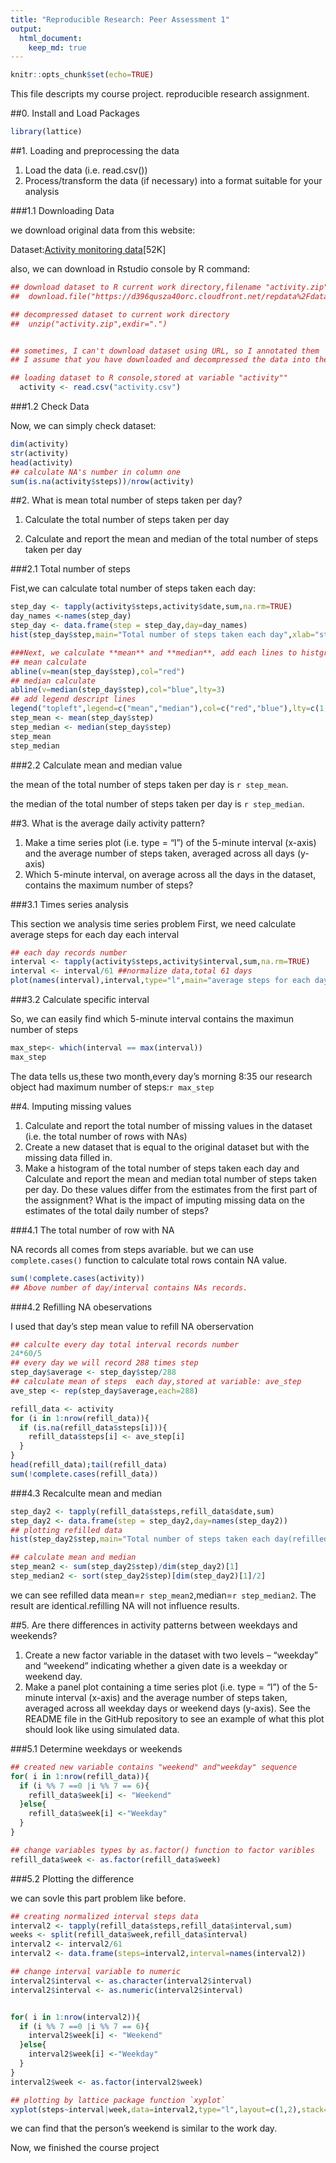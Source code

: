 ---
title: "Reproducible Research: Peer Assessment 1"
output: 
  html_document:
    keep_md: true
---


```{r setup, include=FALSE}
knitr::opts_chunk$set(echo=TRUE)
```

This file descripts my course project. reproducible research assignment.

##0. Install and Load Packages
```{r load,echo=TRUE}

library(lattice)

```

##1. Loading and preprocessing the data 

1. Load the data (i.e. read.csv())
2. Process/transform the data (if necessary) into a format suitable for your analysis

###1.1 Downloading Data

we download original data from this website: 

Dataset:[Activity monitoring data](https://d396qusza40orc.cloudfront.net/repdata%2Fdata%2Factivity.zip)[52K]

also, we can download in Rstudio console by R command:
```{r download,echo=TRUE}

## download dataset to R current work directory,filename "activity.zip"
##  download.file("https://d396qusza40orc.cloudfront.net/repdata%2Fdata%2Factivity.zip","./acticity.zip")

## decompressed dataset to current work directory
##  unzip("activity.zip",exdir=".")


## sometimes, I can't download dataset using URL, so I annotated them
## I assume that you have downloaded and decompressed the data into the current directory.

## loading dataset to R console,stored at variable "activity""
  activity <- read.csv("activity.csv")

```

###1.2 Check Data

Now, we can simply check dataset:
```{r check, echo=TRUE}
dim(activity)
str(activity)
head(activity)
## calculate NA's number in column one
sum(is.na(activity$steps))/nrow(activity)
```

##2. What is mean total number of steps taken per day?

1. Calculate the total number of steps taken per day

2. Calculate and report the mean and median of the total number of steps taken per day

###2.1 Total number of steps

Fist,we can calculate total number of steps taken each day:
```{r step/day,echo=TRUE}
step_day <- tapply(activity$steps,activity$date,sum,na.rm=TRUE)
day_names <-names(step_day)
step_day <- data.frame(step = step_day,day=day_names)
hist(step_day$step,main="Total number of steps taken each day",xlab="steps",ylab="Frequency",col="purple")

###Next, we calculate **mean** and **median**, add each lines to histgram.
## mean calculate
abline(v=mean(step_day$step),col="red")
## median calculate
abline(v=median(step_day$step),col="blue",lty=3)
## add legend descript lines
legend("topleft",legend=c("mean","median"),col=c("red","blue"),lty=c(1,3),bty="n",text.col = c("red","blue"),yjust=3)
step_mean <- mean(step_day$step)
step_median <- median(step_day$step)
step_mean
step_median

```

###2.2 Calculate mean and median value

the mean of the total number of steps taken per day is `r step_mean`.

the median of the total number of steps taken per day is `r step_median`.

##3. What is the average daily activity pattern?

1. Make a time series plot (i.e. type = "l") of the 5-minute interval (x-axis) and the average number of steps taken, averaged across all days (y-axis)
2. Which 5-minute interval, on average across all the days in the dataset, contains the maximum number of steps?

###3.1 Times series analysis

This section we analysis time series problem
First, we need calculate average steps for each day each interval
```{r ava_steps_each_day,echo=TRUE}

## each day records number
interval <- tapply(activity$steps,activity$interval,sum,na.rm=TRUE)
interval <- interval/61 ##normalize data,total 61 days
plot(names(interval),interval,type="l",main="average steps for each day/5 min",col="blue",lwd=2.0,xlab="One day time series/5 min",ylab="steps")

```

###3.2 Calculate specific interval

So, we can easily find which 5-minute interval contains the maximun number of steps
```{r max_step,echo=TRUE}

max_step<- which(interval == max(interval))
max_step

```
The data tells us,these two month,every day's morning 8:35 our research object had maximum number of steps:`r max_step` 

##4. Imputing missing values

1. Calculate and report the total number of missing values in the dataset (i.e. the total number of rows with NAs)
2. Create a new dataset that is equal to the original dataset but with the missing data filled in.
3. Make a histogram of the total number of steps taken each day and Calculate and report the mean and median total number of steps taken per day. Do these values differ from the estimates from the first part of the assignment? What is the impact of imputing missing data on the estimates of the total daily number of steps?

###4.1 The total number of row with NA

NA records all comes from steps avariable. but we can use `complete.cases()` function to calculate total rows contain NA value.

```{r NA_count,echo=TRUE}

sum(!complete.cases(activity))
## Above number of day/interval contains NAs records.

```

###4.2 Refilling NA obeservations

I used that day's step mean value to refill NA oberservation
```{r NA_refill, echo=TRUE}
## calculte every day total interval records number
24*60/5
## every day we will record 288 times step
step_day$average <- step_day$step/288
## calculate mean of steps  each day,stored at variable: ave_step
ave_step <- rep(step_day$average,each=288)

refill_data <- activity
for (i in 1:nrow(refill_data)){
  if (is.na(refill_data$steps[i])){
    refill_data$steps[i] <- ave_step[i]
  }
}
head(refill_data);tail(refill_data)
sum(!complete.cases(refill_data))
```

###4.3 Recalculte mean and median

```{r refill_data,echo=TRUE}
step_day2 <- tapply(refill_data$steps,refill_data$date,sum)
step_day2 <- data.frame(step = step_day2,day=names(step_day2))
## plotting refilled data
hist(step_day2$step,main="Total number of steps taken each day(refilled NAs)",xlab="steps",ylab="Frequency",col="purple")

## calculate mean and median
step_mean2 <- sum(step_day2$step)/dim(step_day2)[1]
step_median2 <- sort(step_day2$step)[dim(step_day2)[1]/2]

```
we can see refilled data mean=`r step_mean2`,median=`r step_median2`.
The result are identical.refilling NA will not influence results.

##5. Are there differences in activity patterns between weekdays and weekends?

1. Create a new factor variable in the dataset with two levels – “weekday” and “weekend” indicating whether a given date is a weekday or weekend day.
2. Make a panel plot containing a time series plot (i.e. type = "l") of the 5-minute interval (x-axis) and the average number of steps taken, averaged across all weekday days or weekend days (y-axis). See the README file in the GitHub repository to see an example of what this plot should look like using simulated data.

###5.1 Determine weekdays or weekends

```{r weekdays/weekends,echo=TRUE}

## created new variable contains "weekend" and"weekday" sequence
for( i in 1:nrow(refill_data)){
  if (i %% 7 ==0 |i %% 7 == 6){
    refill_data$week[i] <- "Weekend"
  }else{
    refill_data$week[i] <-"Weekday"
  }
}

## change variables types by as.factor() function to factor varibles
refill_data$week <- as.factor(refill_data$week)

```

###5.2 Plotting the difference

we can sovle this part problem like before.
```{r ploting,echo=TRUE}
## creating normalized interval steps data
interval2 <- tapply(refill_data$steps,refill_data$interval,sum)
weeks <- split(refill_data$week,refill_data$interval)
interval2 <- interval2/61
interval2 <- data.frame(steps=interval2,interval=names(interval2))

## change interval variable to numeric
interval2$interval <- as.character(interval2$interval)
interval2$interval <- as.numeric(interval2$interval)


for( i in 1:nrow(interval2)){
  if (i %% 7 ==0 |i %% 7 == 6){
    interval2$week[i] <- "Weekend"
  }else{
    interval2$week[i] <-"Weekday"
  }
}
interval2$week <- as.factor(interval2$week)

## plotting by lattice package function `xyplot`
xyplot(steps~interval|week,data=interval2,type="l",layout=c(1,2),stack=TRUE,lwd=2)


```

we can find that the person's weekend is similar to the work day.

Now, we finished the course project












  
  
  
  


